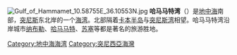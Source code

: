 {{unreferenced|time=2011-01-29T01:58:41+00:00}}
[[Image:Gulf_of_Hammamet_10.58755E_36.10553N.jpg|thumb]]
'''哈马马特湾'''（{{lang-ar|'''خليج الحمامات'''}}）是[[地中海|地中海]]南部，[[突尼斯|突尼斯]]东北岸的一个[[海湾|海湾]]。北部隔着[[卡本半岛|卡本半岛]]与[[突尼斯湾|突尼斯湾]]相望。哈马马特湾沿岸城市[[纳布勒|纳布勒]]、[[哈马马特|哈马马特]]、[[苏塞|苏塞]]等都是著名的旅游胜地。

{{DEFAULTSORT:Hammamet}}
[[Category:地中海海湾|Category:地中海海湾]]
[[Category:突尼西亞海灣|Category:突尼西亞海灣]]